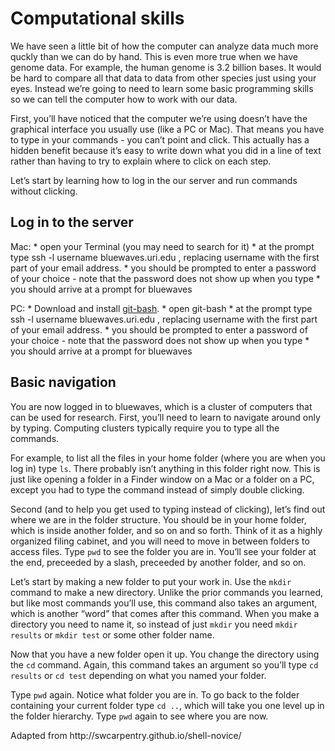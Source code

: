 # Computational skills

We have seen a little bit of how the computer can analyze data much more quckly than
we can do by hand.
This is even more true when we have genome data.
For example, the human genome is 3.2 billion bases.
It would be hard to compare all that data to data from other species just using your eyes.
Instead we're going to need to learn some basic programming skills 
so we can tell the computer how to work with our data.

First, you'll have noticed that the computer we're using doesn't have the graphical interface
you usually use (like a PC or Mac).
That means you have to type in your commands - you can't point and click.
This actually has a hidden benefit because it's easy to write down what you did in
a line of text rather than having to try to explain where to click on each step.

Let's start by learning how to log in the our server and run commands without clicking.

## Log in to the server

Mac:
* open your Terminal (you may need to search for it)
* at the prompt type ssh -l username bluewaves.uri.edu , replacing username with the first part of your email address.
* you should be prompted to enter a password of your choice - note that the password does not show up when you type
* you should arrive at a prompt for bluewaves

PC:
* Download and install [git-bash](https://gitforwindows.org/). 
* open git-bash 
* at the prompt type ssh -l username bluewaves.uri.edu , replacing username with the first part of your email address.
* you should be prompted to enter a password of your choice - note that the password does not show up when you type
* you should arrive at a prompt for bluewaves

## Basic navigation

You are now logged in to bluewaves, which is a cluster of computers that can be used for research.
First, you'll need to learn to navigate around only by typing.
Computing clusters typically require you to type all the commands.

For example, to list all the files in your home folder (where you are when you log in) type `ls`.
There probably isn't anything in this folder right now.
This is just like opening a folder in a Finder window on a Mac or a folder on a PC,
except you had to type the command instead of simply double clicking.

Second (and to help you get used to typing instead of clicking), let's find out
where we are in the folder structure.
You should be in your home folder, which is inside another folder,
and so on and so forth.
Think of it as a highly organized filing cabinet, and you will need to move in between folders
to access files.
Type `pwd` to see the folder you are in.
You'll see your folder at the end, preceeded by a slash, preceeded by another folder, and so on.

Let's start by making a new folder to put your work in.
Use the `mkdir` command to make a new directory.
Unlike the prior commands you learned, but like most commands you'll use,
this command also takes an argument, which is another "word" that comes after this command.
When you make a directory you need to name it, so instead of just
`mkdir` you need `mkdir results` or `mkdir test` or some other folder name.

Now that you have a new folder open it up.
You change the directory using the `cd` command.
Again, this command takes an argument so you'll type `cd results` or `cd test` depending on what you named your folder.

Type `pwd` again.
Notice what folder you are in.
To go back to the folder containing your current folder type `cd ..`, which will take you one level up in the folder hierarchy.
Type `pwd` again to see where you are now.

Adapted from  http://swcarpentry.github.io/shell-novice/

